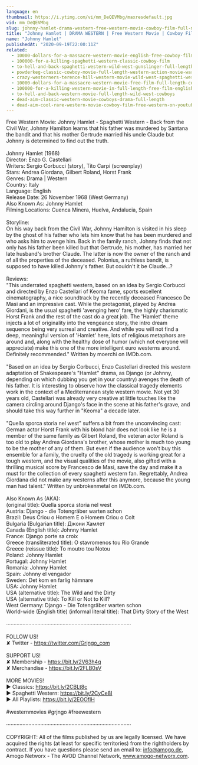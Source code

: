 ```yaml
---
language: en
thumbnail: https://i.ytimg.com/vi/mm_DeQEVMbg/maxresdefault.jpg
vid: mm_DeQEVMbg
slug: johnny-hamlet-drama-western-free-western-movie-cowboy-film-full-movies
title: "Johnny Hamlet | DRAMA WESTERN | Free Western Movie | Cowboy Film | Full Movies"
name: "Johnny Hamlet"
publishedAt: "2020-09-19T22:00:11Z"
related:
  - 10000-dollars-for-a-massacre-western-movie-english-free-cowboy-film
  - 100000-for-a-killing-spaghetti-western-classic-cowboy-film
  - to-hell-and-back-spaghetti-western-wild-west-gunslinger-full-length-english
  - powderkeg-classic-cowboy-movie-full-length-western-action-movie-war-english
  - crazy-westerners-terence-hill-western-movie-wild-west-spaghetti-western-full-movie
  - 10000-dollars-for-a-massacre-western-movie-free-film-full-length-cowboy-films-english
  - 100000-for-a-killing-western-movie-in-full-length-free-film-english-full-movies-youtube
  - to-hell-and-back-western-movie-full-length-wild-west-cowboys
  - dead-aim-classic-western-movie-cowboys-drama-full-length
  - dead-aim-cool-rare-western-movie-cowboy-film-free-western-on-youtube-english
---
```


Free Western Movie: Johnny Hamlet - Spaghetti Western - Back from the Civil War, Johnny Hamilton learns that his father was murdered by Santana the bandit and that his mother Gertrude married his uncle Claude but Johnny is determined to find out the truth. <br />
<br />
Johnny Hamlet (1968)<br />
Director: Enzo G. Castellari<br />
Writers: Sergio Corbucci (story), Tito Carpi (screenplay) <br />
Stars: Andrea Giordana, Gilbert Roland, Horst Frank<br />
Genres: Drama | Western <br />
Country: Italy<br />
Language: English<br />
Release Date: 26 November 1968 (West Germany) <br />
Also Known As: Johnny Hamlet <br />
Filming Locations: Cuenca Minera, Huelva, Andalucia, Spain <br />
<br />
Storyline:<br />
On his way back from the Civil War, Johnny Hamilton is visited in his sleep by the ghost of his father who lets him know that he has been murdered and who asks him to avenge him. Back in the family ranch, Johnny finds that not only has his father been killed but that Gertrude, his mother, has married her late husband's brother Claude. The latter is now the owner of the ranch and of all the properties of the deceased. Polonius, a ruthless bandit, is supposed to have killed Johnny's father. But couldn't it be Claude...?<br />
<br />
Reviews:<br />
"This underrated spaghetti western, based on an idea by Sergio Corbucci and directed by Enzo Castellari of Keoma fame, sports excellent cinematography, a nice soundtrack by the recently deceased Francesco De Masi and an impressive cast. While the protagonist, played by Andrea Giordani, is the usual spaghetti 'avenging hero' fare, the highly charismatic Horst Frank and the rest of the cast do a great job. The 'Hamlet' theme injects a lot of originality into the vengeance story, the intro dream sequence being very surreal and creative. And while you will not find a deep, meaningful version of 'Hamlet' here, lots of religious metaphors are around and, along with the healthy dose of humor (which not everyone will appreciate) make this one of the more intelligent euro westerns around. Definitely recommended." Written by moerchi on IMDb.com.<br />
<br />
"Based on an idea by Sergio Corbucci, Enzo Castellari directed this western adaptation of Shakespeare's "Hamlet" drama, as Django (or Johnny, depending on which dubbing you get in your country) avenges the death of his father. It is interesting to observe how the classical tragedy elements work in the context of a Mediterranean style western movie. Not yet 30 years old, Castellari was already very creative at little touches like the camera circling around Django's face in the scene at his father's grave, and should take this way further in "Keoma" a decade later.<br />
<br />
"Quella sporca storia nel west" suffers a bit from the unconvincing cast: German actor Horst Frank with his blond hair does not look like he is a member of the same family as Gilbert Roland, the veteran actor Roland is too old to play Andrea Giordana's brother, whose mother is much too young to be the mother of any of them. But even if the audience won't buy this ensemble for a family, the cruelty of the old tragedy is working great for a tough western, and the visual qualities of the movie, also gifted with a thrilling musical score by Francesco de Masi, save the day and make it a must for the collection of every spaghetti western fan. Regrettably, Andrea Giordana did not make any westerns after this anymore, because the young man had talent." Written by unbrokenmetal on IMDb.com.<br />
<br />
Also Known As (AKA):<br />
(original title): Quella sporca storia nel west<br />
Austria: Django - die Totengräber warten schon<br />
Brazil: Deus Criou o Homem E o Homem Criou o Colt<br />
Bulgaria (Bulgarian title): Джони Хамлет<br />
Canada (English title): Johnny Hamlet<br />
France: Django porte sa croix<br />
Greece (transliterated title): O stavromenos tou Rio Grande<br />
Greece (reissue title): To moutro tou Notou<br />
Poland: Johnny Hamlet<br />
Portugal: Johnny Hamlet<br />
Romania: Johnny Hamlet<br />
Spain: Johnny el vengador<br />
Sweden: Det kom en farlig hämnare<br />
USA: Johnny Hamlet<br />
USA (alternative title): The Wild and the Dirty<br />
USA (alternative title): To Kill or Not to Kill?<br />
West Germany: Django - Die Totengräber warten schon<br />
World-wide (English title) (informal literal title): That Dirty Story of the West<br />
<br />
····················································································<br />
<br />
FOLLOW US!<br />
✘ Twitter - https://twitter.com/Grjngo_com<br />
<br />
SUPPORT US!<br />
✘ Membership - https://bit.ly/2V63h4q<br />
✘ Merchandise - https://bit.ly/2FLB0sV<br />
<br />
MORE MOVIES! <br />
► Classics: https://bit.ly/2CBLt8c <br />
► Spaghetti Western: https://bit.ly/2CyCe8I <br />
► All Playlists: https://bit.ly/2EOOfIH <br />
<br />
#westernmovies #grjngo #freewestern<br />
<br />
····················································································<br />
<br />
COPYRIGHT: All of the films published by us are legally licensed. We have acquired the rights (at least for specific territories) from the rightholders by contract. If you have questions please send an email to: info@amogo.de, Amogo Networx - The AVOD Channel Network, www.amogo-networx.com.